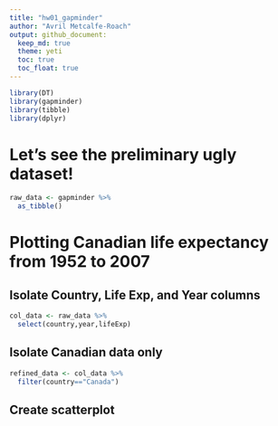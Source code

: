 ```yaml
---
title: "hw01_gapminder"
author: "Avril Metcalfe-Roach"
output: github_document:
  keep_md: true
  theme: yeti
  toc: true
  toc_float: true
---
```


```r
library(DT)
library(gapminder)
library(tibble)
library(dplyr)
```

# Let's see the preliminary ugly dataset!
```r
raw_data <- gapminder %>% 
  as_tibble()
```

# Plotting Canadian life expectancy from 1952 to 2007

## Isolate Country, Life Exp, and Year columns
```r
col_data <- raw_data %>% 
  select(country,year,lifeExp)
```


## Isolate Canadian data only
```r
refined_data <- col_data %>% 
  filter(country=="Canada")
```

## Create scatterplot
```r

```

